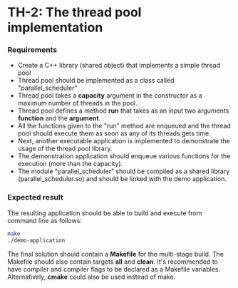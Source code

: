 # TH-2: The thread pool implementation

### Requirements 

- Create a C++ library (shared object) that implements a simple thread pool 
- Thread pool should be implemented as a class called "parallel_scheduler" 
- Thread pool takes a **capacity** argument in the constructor as a maximum number of threads in the pool.
- Thread pool defines a method **run** that takes as an input two arguments **function** and the **argument**. 
- All the functions given to the "run" method are enqueued and the thread pool should execute them as soon as any of its threads gets time.
- Next, another executable application is implemented to demonstrate the usage of the thread pool library.
- The demonstration application should enqueue various functions for the execution (more than the capacity).
- The module "parallel_scheduler" should be compiled as a shared library (parallel_scheduler.so) and should be linked with the demo application.

### Expected result

The resulting application should be able to build and execute from command line as follows:

```sh
make
./demo-application
```

The final solution should contain a **Makefile** for the multi-stage build. The Makefile should also contain targets **all** and **clean**. It's recommended to have compiler and compiler flags to be declared as a Makefile variables. Alternatively, **cmake** could also be used instead of make. 